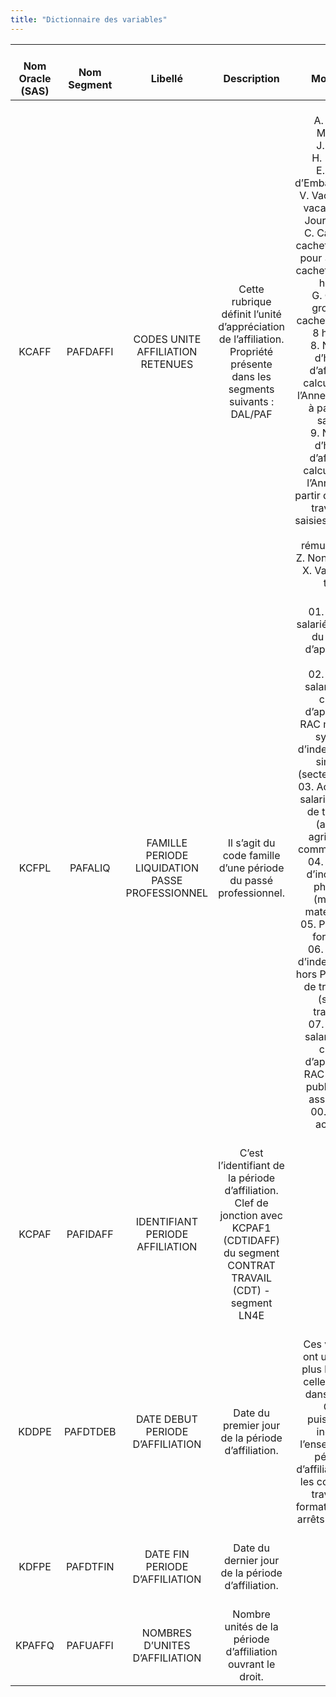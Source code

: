 ```yaml
---
title: "Dictionnaire des variables"
---
```


| <br>Nom Oracle (SAS) | <br>Nom Segment |                     <br>Libellé                     |                                                                 <br>Description                                                                  |                                                                                                                                                                                                                                                                              <br>Modalités                                                                                                                                                                                                                                                                               |
|:---------:|:----------:|:----------:|:------------:|:------------------------------------:|
|      <br>KCAFF       |  <br>PAFDAFFI   |        <br>CODES UNITE AFFILIATION RETENUES         |         <br>Cette rubrique définit l'unité d'appréciation de l'affiliation.<br> Propriété présente dans les segments suivants : DAL/PAF          |                    <br>A. Année<br> M. Mois<br> J. Jours<br> H. Heures<br> E. Jours d'Embarquement<br> V. Vacations (2 vacations = 1 Jour = 5.6h.)<br> C. Cachet (et cachets groupés pour SIGMA) 1 cachet isolé =12 heures<br> G. Cachet groupé (1 cachet groupé = 8 heures)<br> 8. Nombre d'heures d'affiliation calculée pour l'Annexe 5 et 12 à partir des salaires<br> 9. Nombre d'heures d'affiliation calculée pour l'Annexe 5 à partir des heures travaillées saisies au niveau des rémunérations<br> Z. Non concerné<br> X. Valeur hors table                    |
|      <br>KCFPL       |   <br>PAFALIQ   | <br>FAMILLE PERIODE LIQUIDATION PASSE PROFESSIONNEL |                                       <br>Il s'agit du code famille d'une période du passé professionnel.                                        | <br>01. Activité salariée relevant du champ d'application RAC<br> 02. Activité salariée hors champ d'application RAC mais avec système d'indemnisation similaire (secteur public)<br> 03. Activité non salariée exclue de tout RAC (artisan, agriculteur, commerçant,...)<br> 04. Période d'incapacité physique (maladie, maternité,...)<br> 05. Période de formation<br> 06. Période d'indemnisation hors Pôle emploi de traitement (suite à transfert)<br> 07. Activité salariée hors champ d'application RAC (secteur public auto-assurance)<br> 00. Autres activités |
|      <br>KCPAF       |  <br>PAFIDAFF   |         <br>IDENTIFIANT PERIODE AFFILIATION         | <br>C'est l'identifiant de la période d'affiliation.<br> Clef de jonction avec KCPAF1 (CDTIDAFF) du segment CONTRAT TRAVAIL (CDT) - segment LN4E |                                                                                                                                                                                                                                                                                                                                                                                                                                                                                                                                                                          |
|      <br>KDDPE       |  <br>PAFDTDEB   |        <br>DATE DEBUT PERIODE D'AFFILIATION         |                                              <br>Date du premier jour de la période d'affiliation.                                               |                                                                                                                                                                           <br>Ces variables ont un champ plus large que celles situées dans la table CDT, puisqu'elles incluent l'ensemble des périodes d'affiliation, dont les contrats de travail, les formations et les arrêts de travail.                                                                                                                                                                            |
|      <br>KDFPE       |  <br>PAFDTFIN   |         <br>DATE FIN PERIODE D'AFFILIATION          |                                              <br>Date du dernier jour de la période d'affiliation.                                               |                                                                                                                                                                                                                                                                                                                                                                                                                                                                                                                                                                          |
|      <br>KPAFFQ      |  <br>PAFUAFFI   |         <br>NOMBRES D'UNITES D'AFFILIATION          |                                         <br>Nombre unités de la période d'affiliation ouvrant le droit.                                          |                                                                                                                                                                                                                                                                                                                                                                                                                                                                                                                                                                          |
